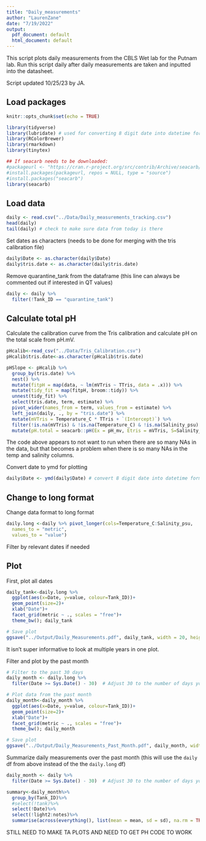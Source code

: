 ```yaml
---
title: "Daily_measurements"
author: "LaurenZane"
date: "7/19/2022"
output:
  pdf_document: default
  html_document: default
---
```


This script plots daily measurements from the CBLS Wet lab for the Putnam lab. Run this script daily after daily measurements are taken and inputted into the datasheet. 

Script updated 10/25/23 by JA. 

## Load packages 
```r
knitr::opts_chunk$set(echo = TRUE)

library(tidyverse)
library(lubridate) # used for converting 8 digit date into datetime format for R
library(RColorBrewer)
library(rmarkdown)
library(tinytex)

## If seacarb needs to be downloaded:
#packageurl <- "https://cran.r-project.org/src/contrib/Archive/seacarb/seacarb_3.2.tar.gz"
#install.packages(packageurl, repos = NULL, type = "source")
#install.packages("seacarb")
library(seacarb) 
```

## Load data 
```r
daily <- read.csv("../Data/Daily_measurements_tracking.csv")
head(daily)
tail(daily) # check to make sure data from today is there
```

Set dates as characters (needs to be done for merging with the tris calibration file)
```r
daily$Date <- as.character(daily$Date)
daily$tris.date <- as.character(daily$tris.date)
```


Remove quarantine_tank from the dataframe (this line can always be commented out if interested in QT values)

```r
daily <- daily %>%
  filter(!Tank_ID == "quarantine_tank")
```

## Calculate total pH  

Calculate the calibration curve from the Tris calibration and calculate pH on the total scale from pH.mV. 
```r
pHcalib<-read_csv("../Data/Tris_Calibration.csv")
pHcalib$tris.date<-as.character(pHcalib$tris.date)

pHSlope <- pHcalib %>%
  group_by(tris.date) %>%
  nest() %>%
  mutate(fitpH = map(data, ~ lm(mVTris ~ TTris, data = .x))) %>%
  mutate(tidy_fit = map(fitpH, broom::tidy)) %>%
  unnest(tidy_fit) %>%
  select(tris.date, term, estimate) %>%
  pivot_wider(names_from = term, values_from = estimate) %>%
  left_join(daily, ., by = "tris.date") %>%
  mutate(mVTris = Temperature_C * TTris + `(Intercept)`) %>%
  filter(!is.na(mVTris) & !is.na(Temperature_C) & !is.na(Salinity_psu) & !is.na(pH_mv)) %>%
  mutate(pH.total = seacarb::pH(Ex = pH_mv, Etris = mVTris, S=Salinity_psu, T=Temperature_C))
```

The code above appears to not want to run when there are so many NAs in the data, but that becomes a problem when there is so many NAs in the temp and salinity columns. 

Convert date to ymd for plotting 
```r
daily$Date <- ymd(daily$Date) # convert 8 digit date into datetime format
```

## Change to long format

Change data format to long format 
```r
daily.long <-daily %>% pivot_longer(cols=Temperature_C:Salinity_psu,
  names_to = "metric",
  values_to = "value")
```

Filter by relevant dates if needed

## Plot

First, plot all dates 
```r
daily_tank<-daily.long %>%
  ggplot(aes(x=Date, y=value, colour=Tank_ID))+
  geom_point(size=2)+
  xlab("Date")+
  facet_grid(metric ~ ., scales = "free")+
  theme_bw(); daily_tank

# Save plot 
ggsave("../Output/Daily_Measurements.pdf", daily_tank, width = 20, height = 15, units = c("in"))
```

It isn't super informative to look at multiple years in one plot. 

Filter and plot by the past month
```r
# Filter to the past 30 days 
daily_month <- daily.long %>%
  filter(Date >= Sys.Date() - 30)  # Adjust 30 to the number of days you want to consider

# Plot data from the past month
daily_month<-daily_month %>%
  ggplot(aes(x=Date, y=value, colour=Tank_ID))+
  geom_point(size=2)+
  xlab("Date")+
  facet_grid(metric ~ ., scales = "free")+
  theme_bw(); daily_month

# Save plot 
ggsave("../Output/Daily_Measurements_Past_Month.pdf", daily_month, width = 20, height = 15, units = c("in"))
```

Summarize daily measurements over the past month (this will use the `daily` df from above instead of the the `daily.long` df)
```r
daily_month <- daily %>% 
  filter(Date >= Sys.Date() - 30)  # Adjust 30 to the number of days you want to consider

summary<-daily_month%>%
  group_by(Tank_ID)%>%
  #select(!tank)%>%
  select(!Date)%>%
  select(!light2:notes)%>%
  summarise(across(everything(), list(mean = mean, sd = sd), na.rm = TRUE)); summary
```
STILL NEED TO MAKE TA PLOTS AND NEED TO GET PH CODE TO WORK